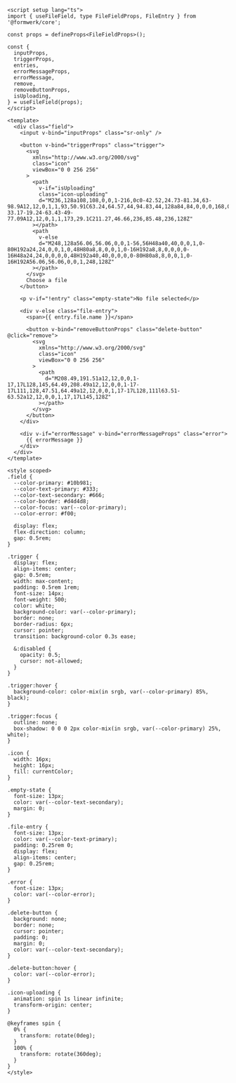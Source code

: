 ```vue collapse={65-161}
<script setup lang="ts">
import { useFileField, type FileFieldProps, FileEntry } from '@formwerk/core';

const props = defineProps<FileFieldProps>();

const {
  inputProps,
  triggerProps,
  entries,
  errorMessageProps,
  errorMessage,
  remove,
  removeButtonProps,
  isUploading,
} = useFileField(props);
</script>

<template>
  <div class="field">
    <input v-bind="inputProps" class="sr-only" />

    <button v-bind="triggerProps" class="trigger">
      <svg
        xmlns="http://www.w3.org/2000/svg"
        class="icon"
        viewBox="0 0 256 256"
      >
        <path
          v-if="isUploading"
          class="icon-uploading"
          d="M236,128a108,108,0,0,1-216,0c0-42.52,24.73-81.34,63-98.9A12,12,0,1,1,93,50.91C63.24,64.57,44,94.83,44,128a84,84,0,0,0,168,0c0-33.17-19.24-63.43-49-77.09A12,12,0,1,1,173,29.1C211.27,46.66,236,85.48,236,128Z"
        ></path>
        <path
          v-else
          d="M248,128a56.06,56.06,0,0,1-56,56H48a40,40,0,0,1,0-80H192a24,24,0,0,1,0,48H80a8,8,0,0,1,0-16H192a8,8,0,0,0,0-16H48a24,24,0,0,0,0,48H192a40,40,0,0,0,0-80H80a8,8,0,0,1,0-16H192A56.06,56.06,0,0,1,248,128Z"
        ></path>
      </svg>
      Choose a file
    </button>

    <p v-if="!entry" class="empty-state">No file selected</p>

    <div v-else class="file-entry">
      <span>{{ entry.file.name }}</span>

      <button v-bind="removeButtonProps" class="delete-button" @click="remove">
        <svg
          xmlns="http://www.w3.org/2000/svg"
          class="icon"
          viewBox="0 0 256 256"
        >
          <path
            d="M208.49,191.51a12,12,0,0,1-17,17L128,145,64.49,208.49a12,12,0,0,1-17-17L111,128,47.51,64.49a12,12,0,0,1,17-17L128,111l63.51-63.52a12,12,0,0,1,17,17L145,128Z"
          ></path>
        </svg>
      </button>
    </div>

    <div v-if="errorMessage" v-bind="errorMessageProps" class="error">
      {{ errorMessage }}
    </div>
  </div>
</template>

<style scoped>
.field {
  --color-primary: #10b981;
  --color-text-primary: #333;
  --color-text-secondary: #666;
  --color-border: #d4d4d8;
  --color-focus: var(--color-primary);
  --color-error: #f00;

  display: flex;
  flex-direction: column;
  gap: 0.5rem;
}

.trigger {
  display: flex;
  align-items: center;
  gap: 0.5rem;
  width: max-content;
  padding: 0.5rem 1rem;
  font-size: 14px;
  font-weight: 500;
  color: white;
  background-color: var(--color-primary);
  border: none;
  border-radius: 6px;
  cursor: pointer;
  transition: background-color 0.3s ease;

  &:disabled {
    opacity: 0.5;
    cursor: not-allowed;
  }
}

.trigger:hover {
  background-color: color-mix(in srgb, var(--color-primary) 85%, black);
}

.trigger:focus {
  outline: none;
  box-shadow: 0 0 0 2px color-mix(in srgb, var(--color-primary) 25%, white);
}

.icon {
  width: 16px;
  height: 16px;
  fill: currentColor;
}

.empty-state {
  font-size: 13px;
  color: var(--color-text-secondary);
  margin: 0;
}

.file-entry {
  font-size: 13px;
  color: var(--color-text-primary);
  padding: 0.25rem 0;
  display: flex;
  align-items: center;
  gap: 0.25rem;
}

.error {
  font-size: 13px;
  color: var(--color-error);
}

.delete-button {
  background: none;
  border: none;
  cursor: pointer;
  padding: 0;
  margin: 0;
  color: var(--color-text-secondary);
}

.delete-button:hover {
  color: var(--color-error);
}

.icon-uploading {
  animation: spin 1s linear infinite;
  transform-origin: center;
}

@keyframes spin {
  0% {
    transform: rotate(0deg);
  }
  100% {
    transform: rotate(360deg);
  }
}
</style>
```
